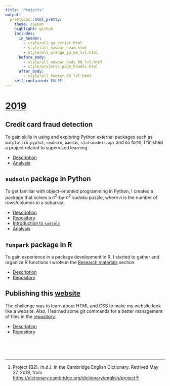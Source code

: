 ```yaml
---
title: "Projects"
output: 
  prettydoc::html_pretty:
    theme: cayman
    highlight: github
    includes:
      in_header: 
        - style/all_ga_script.html
        - style/all_navbar_head.html
        - style/all_orange_jp_00_lvl.html
      before_body:
        - style/all_navbar_body_00_lvl.html
        - style/projects_page_header.html
      after_body:
        - style/all_footer_00_lvl.html
    self_contained: FALSE
---
```



# [2019](projects/2019.html)

<!-- ## (Ongoing) `perler` package in Python -->

<!-- This Python package is designed to generate a personal income statement given a ledger that follows a proper format. Details will be written soon. -->


<!-- ## (Ongoing) `qgf` package in R -->

<!-- Using `DBI` package, this R package aims to generate SQL queries that perform data tidying and create simple analysis. Details will be written soon. -->

## Credit card fraud detection

To gain skills in using and exploring Python external packages such as `matplotlib.pyplot`, `seaborn`, `pandas`, `statsmodels.api` and so forth, I finished a project related to supervised learning.

* [Description](projects/2019/creditcardfraud.html)
* [Analysis](projects/2019/creditcardfraud/analysis.html)


## `sudsoln` package in Python

To get familiar with object-oriented programming in Python, I created a package that solves a $n^2$-by-$n^2$ sudoku puzzle, where $n$ is the number of rows/columns in a subarray. 

* [Description](projects/2019/sudsoln.html)
* [Repository](https://github.com/joon3216/sudsoln)
* [Introduction to `sudsoln`](projects/2019/sudsoln/introduction.html)
* [Analysis](projects/2019/sudsoln/analysis.html)

## `funpark` package in R

To gain experience in a package development in R, I started to gather and organize R functions I wrote in the [Research materials](research_materials.html) section. 

* [Description](projects/2019/funpark.html)
* [Repository](https://github.com/joon3216/funpark)


## Publishing this [website](https://joon3216.github.io)

The challenge was to learn about HTML and CSS to make my website look like a website. Also, I learned some git commands for a better management of files in the [repository](https://github.com/joon3216/joon3216.github.io). 

* [Description](projects/2019/publishing_website.html)
* [Repository](https://github.com/joon3216/joon3216.github.io)






<!--html_preserve-->
&nbsp;  
&nbsp;  
&nbsp;  
<!--/html_preserve-->
















<!-- note: (n.d.) stands for "no date" -->

<!--html_preserve-->
<div class="footnotes">
<hr />
<ol>
<li id="fn1"><p>Project [B2]. (n.d.). In the Cambridge English Dictionary. Retrived May 27, 2019, from <a href="https://dictionary.cambridge.org/dictionary/english/project" class="uri">https://dictionary.cambridge.org/dictionary/english/project</a><a href="#fnref1">&uarr;</a></p></li>
</ol>
</div>
<!--/html_preserve-->





